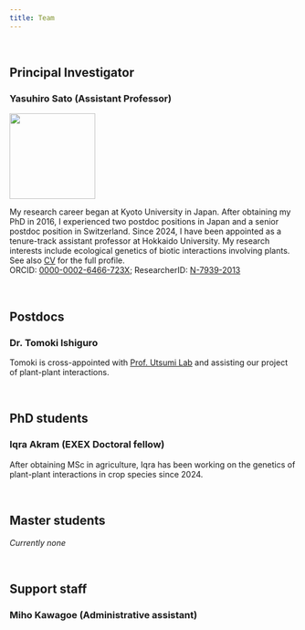 ```yaml
---
title: Team
---
```


<br>


## Principal Investigator

### Yasuhiro Sato (Assistant Professor)

<p><div align="left"><img src="./images/yassato00small.jpg" class="right" width="150" align="top"></div></p>  
My research career began at Kyoto University in Japan. After obtaining my PhD in 2016, I experienced two postdoc positions in Japan and a senior postdoc position in Switzerland. Since 2024, I have been appointed as a tenure-track assistant professor at Hokkaido University. My research interests include ecological genetics of biotic interactions involving plants. See also [CV](./cv/CV_YasuhiroSato.pdf) for the full profile.  
ORCID: [0000-0002-6466-723X](http://orcid.org/0000-0002-6466-723X); ResearcherID: [N-7939-2013](https://www.webofscience.com/wos/author/rid/N-7939-2013)   

<br>

## Postdocs 

### Dr. Tomoki Ishiguro
Tomoki is cross-appointed with [Prof. Utsumi Lab](https://evo-comm-ecology.com/) and assisting our project of plant-plant interactions.

<br>

## PhD students

### Iqra Akram (EXEX Doctoral fellow)
After obtaining MSc in agriculture, Iqra has been working on the genetics of plant-plant interactions in crop species since 2024.  

<br>

## Master students

_Currently none_  

<br>

## Support staff

### Miho Kawagoe (Administrative assistant)
  
<br>

